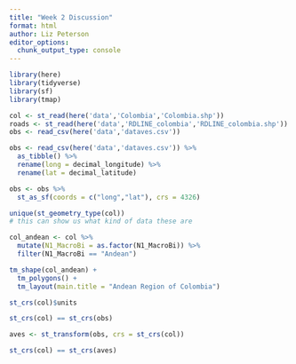 ```yaml
---
title: "Week 2 Discussion"
format: html
author: Liz Peterson
editor_options: 
  chunk_output_type: console
---
```


```r
library(here)
library(tidyverse)
library(sf)
library(tmap)
```

```r
col <- st_read(here('data','Colombia','Colombia.shp'))
roads <- st_read(here('data','RDLINE_colombia','RDLINE_colombia.shp'))
obs <- read_csv(here('data','dataves.csv'))
```

```r
obs <- read_csv(here('data','dataves.csv')) %>%
  as_tibble() %>%
  rename(long = decimal_longitude) %>%
  rename(lat = decimal_latitude)

obs <- obs %>%
  st_as_sf(coords = c("long","lat"), crs = 4326)
```

```r
unique(st_geometry_type(col))
# this can show us what kind of data these are
```

```r
col_andean <- col %>%
  mutate(N1_MacroBi = as.factor(N1_MacroBi)) %>%
  filter(N1_MacroBi == "Andean")
```

```r
tm_shape(col_andean) +
  tm_polygons() +
  tm_layout(main.title = "Andean Region of Colombia")
```

```r
st_crs(col)$units
```

```r
st_crs(col) == st_crs(obs)
```

```r
aves <- st_transform(obs, crs = st_crs(col))
```

```r
st_crs(col) == st_crs(aves)
```

